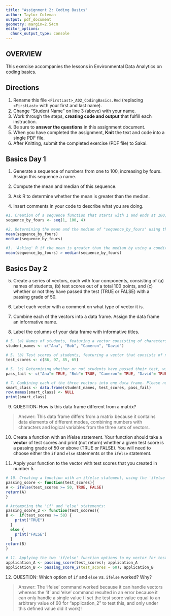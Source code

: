 ```yaml
---
title: "Assignment 2: Coding Basics"
author: Taylor Coleman
output: pdf_document
geometry: margin=2.54cm
editor_options: 
  chunk_output_type: console
---
```


## OVERVIEW

This exercise accompanies the lessons in Environmental Data Analytics on coding basics.

## Directions

1.  Rename this file `<FirstLast>_A02_CodingBasics.Rmd` (replacing `<FirstLast>` with your first and last name).
2.  Change "Student Name" on line 3 (above) with your name.
3.  Work through the steps, **creating code and output** that fulfill each instruction.
4.  Be sure to **answer the questions** in this assignment document.
5.  When you have completed the assignment, **Knit** the text and code into a single PDF file.
6.  After Knitting, submit the completed exercise (PDF file) to Sakai.

## Basics Day 1

1.  Generate a sequence of numbers from one to 100, increasing by fours. Assign this sequence a name.

2.  Compute the mean and median of this sequence.

3.  Ask R to determine whether the mean is greater than the median.

4.  Insert comments in your code to describe what you are doing.

```r
#1. Creation of a sequence function that starts with 1 and ends at 100, increasing by fours, with the assignment of the name, "sequence_by_fours," to the sequence: 
sequence_by_fours <- seq(1, 100, 4) 

#2. Determining the mean and the median of "sequence_by_fours" using the "mean" and "median" functions:
mean(sequence_by_fours)
median(sequence_by_fours)

#3. 'Asking' R if the mean is greater than the median by using a conditional statement:
mean(sequence_by_fours) > median(sequence_by_fours)
```

## Basics Day 2

5.  Create a series of vectors, each with four components, consisting of (a) names of students, (b) test scores out of a total 100 points, and (c) whether or not they have passed the test (TRUE or FALSE) with a passing grade of 50.

6.  Label each vector with a comment on what type of vector it is.

7.  Combine each of the vectors into a data frame. Assign the data frame an informative name.

8.  Label the columns of your data frame with informative titles.

```r
# 5. (a) Names of students, featuring a vector consisting of characters:
student_names <- c("Ana", "Bob", "Cameron", "David")

# 5. (b) Test scores of students, featuring a vector that consists of numbers:
test_scores <- c(86, 97, 85, 65)

# 5. (c) Determining whether or not students have passed their test, with a passing grade of 50 or above. This code features logical variables.
pass_fail <- c("Ana"= TRUE, "Bob"= TRUE, "Cameron"= TRUE, "David"= TRUE)

# 7. Combining each of the three vectors into one data frame. Please note that I left my column names as the names I assigned to each vector because I intentionally named each vector in an informative way!
smart_class <- data.frame(student_names, test_scores, pass_fail)
row.names(smart_class) <- NULL
print(smart_class)
```

9.  QUESTION: How is this data frame different from a matrix?

> Answer: This data frame differs from a matrix because it contains data elements of different modes, combining numbers with characters and logical variables from the three sets of vectors. 

10. Create a function with an if/else statement. Your function should take a **vector** of test scores and print (not return) whether a given test score is a passing grade of 50 or above (TRUE or FALSE). You will need to choose either the `if` and `else` statements or the `ifelse` statement. 

11. Apply your function to the vector with test scores that you created in number 5.

```r
# 10. Creating a function with an if/else statement, using the 'ifelse' option.
passing_score <- function(test_scores){
A <- ifelse(test_scores >= 50, TRUE, FALSE)
return(A)
}

# Attempting the 'if' and 'else' statements:
passing_score_2 <- function(test_scores){
B <-  if(test_scores >= 50) {
    print("TRUE")
  }
  else {
    print("FALSE")
  }
return(B)
}
  
# 11. Applying the two 'if/else' function options to my vector for test scores. 
application_A <- passing_score(test_scores); application_A
application_B <- passing_score_2(test_scores = 60); application_B
```

12. QUESTION: Which option of `if` and `else` vs. `ifelse` worked? Why?

> Answer: The 'ifelse' command worked because it can handle vectors whereas the 'if' and 'else' command resulted in an error because it can only handle a single value (I set the test score value equal to an arbitrary value of 60 for "application_2" to test this, and only under this defined value did it work)!
